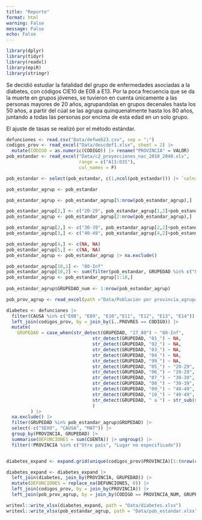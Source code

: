 ```yaml
---
title: "Reporte"
format: html
warning: False
message: False
echo: False
---
```



```r
library(dplyr)
library(tidyr)
library(readxl)
library(epiR)
library(stringr)
```

Se decidió estudiar la fatalidad del grupo de enfermedades asociadas a la diabetes, con códigos CIE10 de E08 a E13. Por la poca frecuencia que se da la muerte en grupos jóvenes, se tuvieron en cuenta únicamente a las personas mayores de 20 años, agrupandolas en grupos decenales hasta los 50 años, a partir del cúal se las agrupa quinquenalmente hasta los 80 años, juntando a todas las personas por encima de esta edad en un solo grupo.

El ajuste de tasas se realizó por el método estándar.

```r
defunciones <- read.csv("Data/defweb23.csv", sep = ";")
codigos_prov <- read_excel("Data/descdef1.xlsx", sheet = 2) |> 
  mutate(CODIGO = as.numeric(CODIGO)) |> rename("PROVINCIA" = VALOR)
pob_estandar <- read_excel("Data/c2_proyecciones_nac_2010_2040.xls", 
                           range = c("A11:O31"), 
                           col_names = F)

pob_estandar <- select(pob_estandar, c(1,ncol(pob_estandar))) |> `colnames<-`(c("GRUPEDAD", "POBLACION")) 

pob_estandar_agrup <- pob_estandar

pob_estandar_agrup <- pob_estandar_agrup[5:nrow(pob_estandar_agrup),]

pob_estandar_agrup[2,] <- c("20-29", pob_estandar_agrup[1,2]+pob_estandar_agrup[2,2])
pob_estandar_agrup <- pob_estandar_agrup[2:nrow(pob_estandar_agrup),]

pob_estandar_agrup[2,] <- c("30-39", pob_estandar_agrup[2,2]+pob_estandar_agrup[3,2])
pob_estandar_agrup[3,] <- c("40-49", pob_estandar_agrup[4,2]+pob_estandar_agrup[5,2])

pob_estandar_agrup[4,] <- c(NA, NA)
pob_estandar_agrup[5,] <- c(NA, NA)
pob_estandar_agrup <- pob_estandar_agrup |> na.exclude()

pob_estandar_agrup[10,1] <- "80-Inf"
pob_estandar_agrup[10,2] <- sum(filter(pob_estandar, GRUPEDAD %in% c("80-84", "85-89", "90-94", "95-99", "100 y más"))$POBLACION)
pob_estandar_agrup <- pob_estandar_agrup[1:10,]
  
pob_estandar_agrup$GRUPEDAD_num <- 1:nrow(pob_estandar_agrup)

```

```r
pob_prov_agrup <- read_excel(path ="Data/Poblacion por provincia_agrupado.xlsx")
```


```r
diabetes <- defunciones |> 
  filter(CAUSA %in% c("E08", "E09", "E10","E11", "E12", "E13", "E14")) |> 
  left_join(codigos_prov, by = join_by(ï..PROVRES == CODIGO)) |> 
  mutate(
    GRUPEDAD = case_when(str_detect(GRUPEDAD, "17_80") ~ "80-Inf",
                                str_detect(GRUPEDAD, "01_") ~ NA,
                                str_detect(GRUPEDAD, "02_") ~ NA,
                                str_detect(GRUPEDAD, "03_") ~ NA,
                                str_detect(GRUPEDAD, "04_") ~ NA,
                                str_detect(GRUPEDAD, "99_") ~ NA,
                                str_detect(GRUPEDAD, "05_") ~ "20-29",
                                str_detect(GRUPEDAD, "06_") ~ "20-29",
                                str_detect(GRUPEDAD, "07_") ~ "30-39",
                                str_detect(GRUPEDAD, "08_") ~ "30-39",
                                str_detect(GRUPEDAD, "09_") ~ "40-49",
                                str_detect(GRUPEDAD, "10_") ~ "40-49",
                                str_detect(GRUPEDAD, " a ") ~ str_sub(str_replace(GRUPEDAD, " a ", "-"), start = 4)
                                )
         ) |> 
  na.exclude() |> 
  filter(GRUPEDAD %in% pob_estandar_agrup$GRUPEDAD) |> 
  select(-c("SEXO", "CAUSA", "MAT")) |> 
  group_by(PROVINCIA, GRUPEDAD) |> 
  summarise(DEFUNCIONES = sum(CUENTA)) |> ungroup() |> 
  filter(!PROVINCIA %in% c("Otro país", "Lugar no especificado"))


diabetes_expand <- expand.grid(unique(codigos_prov$PROVINCIA)[1:(nrow(codigos_prov)-2)], unique(pob_estandar_agrup$GRUPEDAD)) |> `colnames<-`(c("PROVINCIA", "GRUPEDAD")) |> left_join(pob_estandar_agrup, by = join_by(GRUPEDAD == GRUPEDAD)) |> select(-POBLACION)

diabetes_expand <- diabetes_expand |> 
  left_join(diabetes, join_by(PROVINCIA, GRUPEDAD)) |> 
  mutate(DEFUNCIONES = replace_na(DEFUNCIONES, 0)) |> 
  left_join(codigos_prov, by = join_by(PROVINCIA)) |> 
  left_join(pob_prov_agrup, by = join_by(CODIGO == PROVINCIA_NUM, GRUPEDAD))


```

```r

writexl::write_xlsx(diabetes_expand, path = "Data/diabetes.xlsx")
writexl::write_xlsx(pob_estandar_agrup, path = "Data/pob_estandar.xlsx")


```

